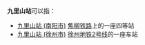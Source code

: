 '''九里山站 '''可以指：
* [[九里山站_(南阳市)|九里山站 (南阳市)]] [[焦柳铁路|焦柳铁路]]上的一座四等站
* [[九里山站_(徐州市)|九里山站 (徐州市)]] [[徐州地铁|徐州地铁]][[徐州地铁2号线|2号线]]的一座车站

{{disambig|cat=四字車站名消歧義}}